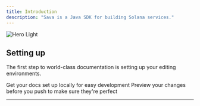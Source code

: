 ```yaml
---
title: Introduction
description: "Sava is a Java SDK for building Solana services."
---
```


<Frame>
  <img alt="Hero Light" classname="block" src="/images/sava-cup.svg" />
</Frame>

## Setting up

The first step to world-class documentation is setting up your editing environments.

<CardGroup cols={2}>
  <Card title="Sava Core" icon="binary" href="https://mintlify.com/docs/quickstart">
    Get your docs set up locally for easy development
  </Card>

  <Card title="Sava RPC" icon="circle-nodes" href="https://mintlify.com/docs/development">
    Preview your changes before you push to make sure they're perfect
  </Card>
</CardGroup>

---

<AccordionGroup>
  <Accordion title="Ssolana Programs" defaultOpen={false} />

  <Accordion title="Anchor Source Generator" defaultOpen={false} />

  <Accordion title="Anchor Programs" defaultOpen={false} />

  <Accordion title="Solana Web2" defaultOpen={false} />

  <Accordion title="KMS" defaultOpen={false} />

  <Accordion title="Ravina" defaultOpen={false} />
</AccordionGroup>